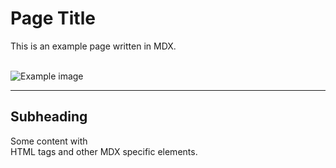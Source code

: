 
# Page Title

This is an example page written in MDX.

<br>
<img src="image.png" alt="Example image">
<hr>

## Subheading

Some content with <br> HTML tags and other MDX specific elements.
